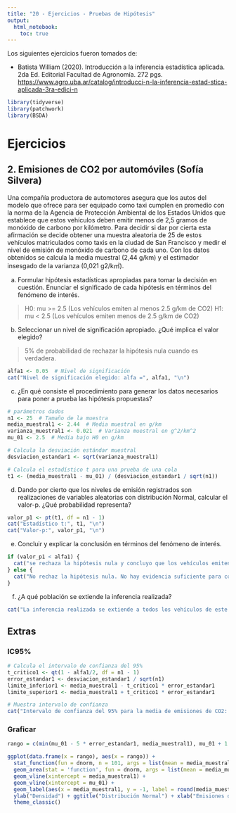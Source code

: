 ```yaml
---
title: "20 - Ejercicios - Pruebas de Hipótesis"
output: 
  html_notebook: 
    toc: true
---
```


Los siguientes ejercicios fueron tomados de:

-   Batista William (2020). Introducción a la inferencia estadística aplicada. 2da Ed. Editorial Facultad de Agronomía. 272 pgs. <https://www.agro.uba.ar/catalog/introducci-n-la-inferencia-estad-stica-aplicada-3ra-edici-n>

```r
library(tidyverse)
library(patchwork)
library(BSDA)
```

# Ejercicios

## 2. Emisiones de CO2 por automóviles (Sofía Silvera)

Una compañía productora de automotores asegura que los autos del modelo que ofrece para ser equipado como taxi cumplen en promedio con la norma de la Agencia de Protección Ambiental de los Estados Unidos que establece que estos vehículos deben emitir menos de 2,5 gramos de monóxido de carbono por kilómetro. Para decidir si dar por cierta esta afirmación se decide obtener una muestra aleatoria de 25 de estos vehículos matriculados como taxis en la ciudad de San Francisco y medir el nivel de emisión de monóxido de carbono de cada uno. Con los datos obtenidos se calcula la media muestral (2,44 g/km) y el estimador insesgado de la varianza (0,021 g2/k㎡).

a.  Formular hipótesis estadísticas apropiadas para tomar la decisión en cuestión. Enunciar el significado de cada hipótesis en términos del fenómeno de interés.

> H0: mu >= 2.5 (Los vehículos emiten al menos 2.5 g/km de CO2)
> H1: mu < 2.5 (Los vehículos emiten menos de 2.5 g/km de CO2)

b.  Seleccionar un nivel de significación apropiado. ¿Qué implica el valor elegido?

> 5% de probabilidad de rechazar la hipótesis nula cuando es verdadera.

```r
alfa1 <- 0.05  # Nivel de significación
cat("Nivel de significación elegido: alfa =", alfa1, "\n")
```


c.  ¿En qué consiste el procedimiento para generar los datos necesarios para poner a prueba las hipótesis propuestas?

```r
# parámetros dados
n1 <- 25  # Tamaño de la muestra
media_muestral1 <- 2.44  # Media muestral en g/km
varianza_muestral1 <- 0.021  # Varianza muestral en g^2/km^2
mu_01 <- 2.5  # Media bajo H0 en g/km

# Calcula la desviación estándar muestral
desviacion_estandar1 <- sqrt(varianza_muestral1)

# Calcula el estadístico t para una prueba de una cola
t1 <- (media_muestral1 - mu_01) / (desviacion_estandar1 / sqrt(n1))
```

d.  Dando por cierto que los niveles de emisión registrados son realizaciones de variables aleatorias con distribución Normal, calcular el valor-p. ¿Qué probabilidad representa?

```r
valor_p1 <- pt(t1, df = n1 - 1)
cat("Estadístico t:", t1, "\n")
cat("Valor-p:", valor_p1, "\n")
```


e.  Concluir y explicar la conclusión en términos del fenómeno de interés.

```r
if (valor_p1 < alfa1) {
  cat("se rechaza la hipótesis nula y concluyo que los vehículos emiten menos de 2.5 g/km de CO2.\n")
} else {
  cat("No rechaz la hipótesis nula. No hay evidencia suficiente para concluir que los vehículos emiten menos de 2.5 g/km de CO2.\n")
}
```


f.  ¿A qué población se extiende la inferencia realizada?


```r

cat("La inferencia realizada se extiende a todos los vehículos de este modelo equipados como taxis en la ciudad de San Francisco.\n")

```

## Extras

### IC95%

```r
# Calcula el intervalo de confianza del 95%
t_critico1 <- qt(1 - alfa1/2, df = n1 - 1)
error_estandar1 <- desviacion_estandar1 / sqrt(n1)
limite_inferior1 <- media_muestral1 - t_critico1 * error_estandar1
limite_superior1 <- media_muestral1 + t_critico1 * error_estandar1

# Muestra intervalo de confianza
cat("Intervalo de confianza del 95% para la media de emisiones de CO2: [", limite_inferior1, ",", limite_superior1, "]\n")
```

### Graficar

```r
rango = c(min(mu_01 - 5 * error_estandar1, media_muestral1), mu_01 + 1 * error_estandar1) # Esto establece el rango de graficado en el eje x

ggplot(data.frame(x = rango), aes(x = rango)) +
  stat_function(fun = dnorm, n = 101, args = list(mean = media_muestral1, sd = error_estandar1)) +
  geom_area(stat = 'function', fun = dnorm, args = list(mean = media_muestral1, sd = error_estandar1), fill = '#ff0018', xlim = c(rango[2], mu_01), alpha = 0.5) +
  geom_vline(xintercept = media_muestral1) +
  geom_vline(xintercept = mu_01) +
  geom_label(aes(x = media_muestral1, y = -1, label = round(media_muestral1,3)))  +
  ylab("Densidad") + ggtitle("Distribución Normal") + xlab("Emisiones de CO2 (g/km)") +
  theme_classic()
```
